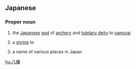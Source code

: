 ==Japanese==
{{ja-kanjitab|八|幡}}

===Proper noun===
{{ja-pos|proper|はちまん}}

# {{abbreviation of|lang=ja|sort=はちまん|八幡神|dot=:}} {{lb|ja|sort=はちまんじん|mythology|Shinto}} the [[Japanese]] [[god]] of [[archery]] and [[tutelary deity]] to [[samurai]]
# {{abbreviation of|lang=ja|sort=はちまん|八幡宮|dot=:}} {{lb|ja|sort=はちまんじん|religion|Shinto}} a [[shrine]] to {{ja-l|八幡神||Hachimanjin}}
# {{lb|ja|sort=はちまん|geography}} a name of various places in Japan

[[hu:八幡]]